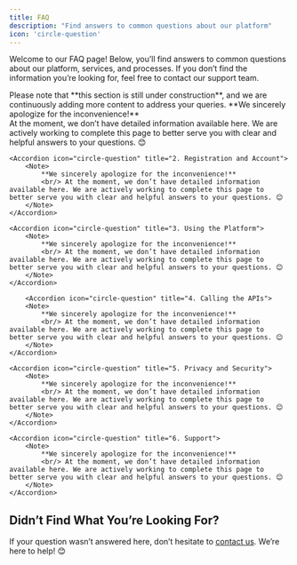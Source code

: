```yaml
---
title: FAQ
description: "Find answers to common questions about our platform"
icon: 'circle-question'
---
```


Welcome to our FAQ page! Below, you’ll find answers to common questions about our platform, services, and processes. If you don’t find the information you’re looking for, feel free to contact our support team.

<Note>
    Please note that **this section is still under construction**, and we are continuously adding more content to address your queries.
</Note>

<AccordionGroup>
    <Accordion icon="circle-question" title="1. General Questions">
        <Note>
            **We sincerely apologize for the inconvenience!**
            <br/> At the moment, we don’t have detailed information available here. We are actively working to complete this page to better serve you with clear and helpful answers to your questions. 😊
        </Note>
    </Accordion>

    <Accordion icon="circle-question" title="2. Registration and Account">
        <Note>
            **We sincerely apologize for the inconvenience!**
            <br/> At the moment, we don’t have detailed information available here. We are actively working to complete this page to better serve you with clear and helpful answers to your questions. 😊
        </Note>
    </Accordion>

    <Accordion icon="circle-question" title="3. Using the Platform">
        <Note>
            **We sincerely apologize for the inconvenience!**
            <br/> At the moment, we don’t have detailed information available here. We are actively working to complete this page to better serve you with clear and helpful answers to your questions. 😊
        </Note>
    </Accordion>

        <Accordion icon="circle-question" title="4. Calling the APIs">
        <Note>
            **We sincerely apologize for the inconvenience!**
            <br/> At the moment, we don’t have detailed information available here. We are actively working to complete this page to better serve you with clear and helpful answers to your questions. 😊
        </Note>
    </Accordion>

    <Accordion icon="circle-question" title="5. Privacy and Security">
        <Note>
            **We sincerely apologize for the inconvenience!**
            <br/> At the moment, we don’t have detailed information available here. We are actively working to complete this page to better serve you with clear and helpful answers to your questions. 😊
        </Note>
    </Accordion>

    <Accordion icon="circle-question" title="6. Support">
        <Note>
            **We sincerely apologize for the inconvenience!**
            <br/> At the moment, we don’t have detailed information available here. We are actively working to complete this page to better serve you with clear and helpful answers to your questions. 😊
        </Note>
    </Accordion>
</AccordionGroup>

## Didn’t Find What You’re Looking For?
If your question wasn’t answered here, don’t hesitate to [contact us](https://identifai.net/contact/). We’re here to help! 😊